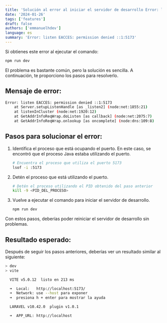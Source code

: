 ```yaml
---
title: 'Solución al error al iniciar el servidor de desarrollo Error: listen EACCES: permission denied ::1:5173'
date: '2024-01-26'
tags: ['features']
draft: false
authors: ['emmanuelhdev']
language: es
summary: 'Error: listen EACCES: permission denied ::1:5173'
---
```


Si obtienes este error al ejecutar el comando:

```bash
npm run dev
```

El problema es bastante común, pero la solución es sencilla. A continuación, te proporciono los pasos para resolverlo.

## Mensaje de error:

```bash
Error: listen EACCES: permission denied ::1:5173
    at Server.setupListenHandle [as _listen2] (node:net:1855:21)
    at listenInCluster (node:net:1920:12)
    at GetAddrInfoReqWrap.doListen [as callback] (node:net:2075:7)
    at GetAddrInfoReqWrap.onlookup [as oncomplete] (node:dns:109:8)
```

## Pasos para solucionar el error:

1. Identifica el proceso que está ocupando el puerto. En este caso, se encontró que el proceso Java estaba utilizando el puerto.

   ```bash
   # Encuentra el proceso que utiliza el puerto 5173
   lsof -i :5173
   ```

2. Detén el proceso que está utilizando el puerto.

   ```bash
   # Detén el proceso utilizando el PID obtenido del paso anterior
   kill -9 <PID_DEL_PROCESO>
   ```

3. Vuelve a ejecutar el comando para iniciar el servidor de desarrollo.

   ```bash
   npm run dev
   ```

Con estos pasos, deberías poder reiniciar el servidor de desarrollo sin problemas.

## Resultado esperado:

Después de seguir los pasos anteriores, deberías ver un resultado similar al siguiente:

```bash
> dev
> vite

  VITE v5.0.12  listo en 213 ms

  ➜  Local:   http://localhost:5173/
  ➜  Network: use --host para exponer
  ➜  presiona h + enter para mostrar la ayuda

  LARAVEL v10.42.0  plugin v1.0.1

  ➜  APP_URL: http://localhost
```
